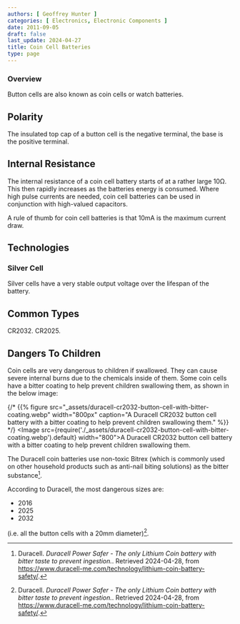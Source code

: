 ```yaml
---
authors: [ Geoffrey Hunter ]
categories: [ Electronics, Electronic Components ]
date: 2011-09-05
draft: false
last_update: 2024-04-27
title: Coin Cell Batteries
type: page
---
```


<WarningIsNotes />

### Overview

Button cells are also known as coin cells or watch batteries.

## Polarity

The insulated top cap of a button cell is the negative terminal, the base is the positive terminal.

## Internal Resistance

The internal resistance of a coin cell battery starts of at a rather large 10Ω. This then rapidly increases as the batteries energy is consumed. Where high pulse currents are needed, coin cell batteries can be used in conjunction with high-valued capacitors.

A rule of thumb for coin cell batteries is that 10mA is the maximum current draw.

## Technologies

### Silver Cell

Silver cells have a very stable output voltage over the lifespan of the battery.

## Common Types

CR2032. CR2025.

## Dangers To Children

Coin cells are very dangerous to children if swallowed. They can cause severe internal burns due to the chemicals inside of them. Some coin cells have a bitter coating to help prevent children swallowing them, as shown in the below image:

{/* {{% figure src="_assets/duracell-cr2032-button-cell-with-bitter-coating.webp" width="800px" caption="A Duracell CR2032 button cell battery with a bitter coating to help prevent children swallowing them." %}} */}
<Image src={require('./_assets/duracell-cr2032-button-cell-with-bitter-coating.webp').default} width="800">A Duracell CR2032 button cell battery with a bitter coating to help prevent children swallowing them.</Image>

The Duracell coin batteries use non-toxic Bitrex (which is commonly used on other household products such as anti-nail biting solutions) as the bitter substance[^duracell-power-safer].

According to Duracell, the most dangerous sizes are:

* 2016
* 2025
* 2032

(i.e. all the button cells with a 20mm diameter)[^duracell-power-safer].

[^duracell-power-safer]: Duracell. _Duracell Power Safer - The only Lithium Coin battery with bitter taste to prevent ingestion._. Retrieved 2024-04-28, from https://www.duracell-me.com/technology/lithium-coin-battery-safety/.
